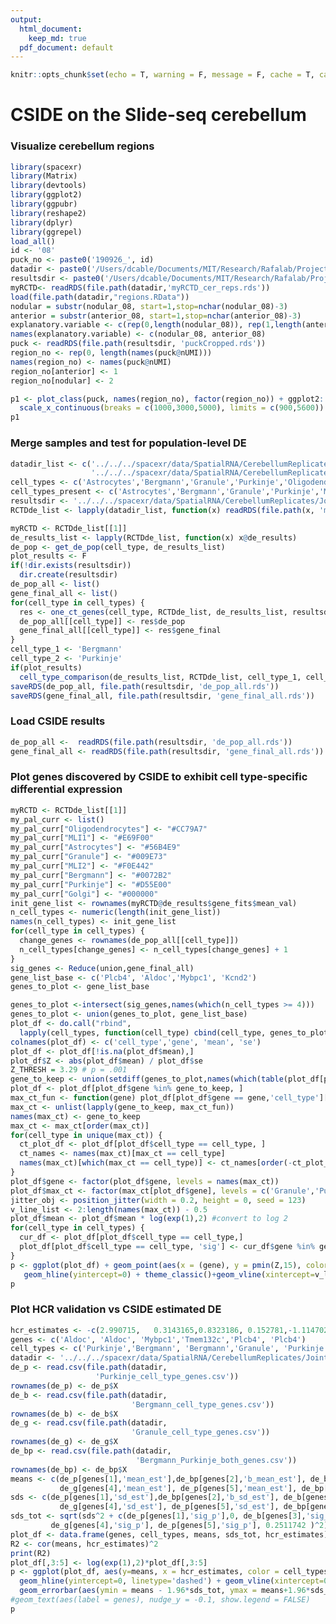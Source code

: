 ```yaml
---
output:  
  html_document:
    keep_md: true
  pdf_document: default
---
```


```r
knitr::opts_chunk$set(echo = T, warning = F, message = F, cache = T, cache.lazy = FALSE, results = 'hide')
```

# CSIDE on the Slide-seq cerebellum

### Visualize cerebellum regions

```r
library(spacexr)
library(Matrix)
library(devtools)
library(ggplot2)
library(ggpubr)
library(reshape2)
library(dplyr)
library(ggrepel)
load_all()
id <- '08'
puck_no <- paste0('190926_', id)
datadir <- paste0('/Users/dcable/Documents/MIT/Research/Rafalab/Projects/spacexr/data/SpatialRNA/CerebellumReplicates/Puck_', '190926_11')
resultsdir <- paste0('/Users/dcable/Documents/MIT/Research/Rafalab/Projects/spacexr/data/SpatialRNA/CerebellumReplicates/Puck_', puck_no)
myRCTD<- readRDS(file.path(datadir,'myRCTD_cer_reps.rds'))
load(file.path(datadir,"regions.RData"))
nodular = substr(nodular_08, start=1,stop=nchar(nodular_08)-3)
anterior = substr(anterior_08, start=1,stop=nchar(anterior_08)-3)
explanatory.variable <- c(rep(0,length(nodular_08)), rep(1,length(anterior_08)))#FILL IN
names(explanatory.variable) <- c(nodular_08, anterior_08)
puck <- readRDS(file.path(resultsdir, 'puckCropped.rds'))
region_no <- rep(0, length(names(puck@nUMI)))
names(region_no) <- names(puck@nUMI)
region_no[anterior] <- 1
region_no[nodular] <- 2

p1 <- plot_class(puck, names(region_no), factor(region_no)) + ggplot2::scale_shape_identity() + ggplot2::theme_classic() + ggplot2::scale_size_identity() + coord_fixed() + theme(legend.position="top")+ guides(colour = guide_legend(override.aes = list(size=2)))+ ggplot2::scale_color_manual("Region",values = c('grey','#009E73','#D55E00'), breaks = c(0,1,2), labels = c('Outside ROI','Anterior','Nodulus'))+
  scale_x_continuous(breaks = c(1000,3000,5000), limits = c(900,5600)) + scale_y_continuous(breaks = c(1000,3000,5000), limits = c(1000,4900))+ geom_segment(aes(x = 1300, y = 1700, xend = 1684.6, yend = 1700), color = "black")+  theme(axis.title.x=element_blank(),axis.text.x=element_blank(),axis.ticks.x=element_blank(), axis.title.y=element_blank(),axis.text.y=element_blank(),axis.ticks.y=element_blank())
p1
```

### Merge samples and test for population-level DE

```r
datadir_list <- c('../../../spacexr/data/SpatialRNA/CerebellumReplicates/Puck_190926_08', '../../../spacexr/data/SpatialRNA/CerebellumReplicates/Puck_190926_09',
                  '../../../spacexr/data/SpatialRNA/CerebellumReplicates/Puck_190926_11')
cell_types <- c('Astrocytes','Bergmann','Granule','Purkinje','Oligodendrocytes')
cell_types_present <- c('Astrocytes','Bergmann','Granule','Purkinje','MLI1','MLI2','Oligodendrocytes')
resultsdir <- '../../../spacexr/data/SpatialRNA/CerebellumReplicates/JointResults/'
RCTDde_list <- lapply(datadir_list, function(x) readRDS(file.path(x, 'myRCTDde.rds')))
```

```r
myRCTD <- RCTDde_list[[1]]
de_results_list <- lapply(RCTDde_list, function(x) x@de_results)
de_pop <- get_de_pop(cell_type, de_results_list)
plot_results <- F
if(!dir.exists(resultsdir))
  dir.create(resultsdir)
de_pop_all <- list()
gene_final_all <- list()
for(cell_type in cell_types) {
  res <- one_ct_genes(cell_type, RCTDde_list, de_results_list, resultsdir, cell_types_present, plot_results = plot_results)
  de_pop_all[[cell_type]] <- res$de_pop
  gene_final_all[[cell_type]] <- res$gene_final
}
cell_type_1 <- 'Bergmann'
cell_type_2 <- 'Purkinje'
if(plot_results)
  cell_type_comparison(de_results_list, RCTDde_list, cell_type_1, cell_type_2, cell_types_present)
saveRDS(de_pop_all, file.path(resultsdir, 'de_pop_all.rds'))
saveRDS(gene_final_all, file.path(resultsdir, 'gene_final_all.rds'))
```

### Load CSIDE results

```r
de_pop_all <-  readRDS(file.path(resultsdir, 'de_pop_all.rds'))
gene_final_all <- readRDS(file.path(resultsdir, 'gene_final_all.rds'))
```

### Plot genes discovered by CSIDE to exhibit cell type-specific differential expression

```r
myRCTD <- RCTDde_list[[1]]
my_pal_curr <- list()
my_pal_curr["Oligodendrocytes"] <- "#CC79A7"
my_pal_curr["MLI1"] <- "#E69F00"
my_pal_curr["Astrocytes"] <- "#56B4E9"
my_pal_curr["Granule"] <- "#009E73"
my_pal_curr["MLI2"] <- "#F0E442"
my_pal_curr["Bergmann"] <- "#0072B2"
my_pal_curr["Purkinje"] <- "#D55E00"
my_pal_curr["Golgi"] <- "#000000"
init_gene_list <- rownames(myRCTD@de_results$gene_fits$mean_val)
n_cell_types <- numeric(length(init_gene_list))
names(n_cell_types) <- init_gene_list
for(cell_type in cell_types) {
  change_genes <- rownames(de_pop_all[[cell_type]])
  n_cell_types[change_genes] <- n_cell_types[change_genes] + 1
}
sig_genes <- Reduce(union,gene_final_all)
gene_list_base <- c('Plcb4', 'Aldoc','Mybpc1', 'Kcnd2') 
genes_to_plot <- gene_list_base

genes_to_plot <-intersect(sig_genes,names(which(n_cell_types >= 4))) 
genes_to_plot <- union(genes_to_plot, gene_list_base)
plot_df <- do.call("rbind",
  lapply(cell_types, function(cell_type) cbind(cell_type, genes_to_plot, de_pop_all[[cell_type]][genes_to_plot,c('mean_est', 'sd_est')])))
colnames(plot_df) <- c('cell_type','gene', 'mean', 'se')
plot_df <- plot_df[!is.na(plot_df$mean),]
plot_df$Z <- abs(plot_df$mean) / plot_df$se
Z_THRESH = 3.29 # p = .001 
gene_to_keep <- union(setdiff(genes_to_plot,names(which(table(plot_df[plot_df$Z > Z_THRESH,'gene']) > 1))), gene_list_base) # remove genes that appear as p < 0.001 in > 1 cell type
plot_df <- plot_df[plot_df$gene %in% gene_to_keep, ]
max_ct_fun <- function(gene) plot_df[plot_df$gene == gene,'cell_type'][which.max(plot_df[plot_df$gene == gene,'Z'])]
max_ct <- unlist(lapply(gene_to_keep, max_ct_fun))
names(max_ct) <- gene_to_keep
max_ct <- max_ct[order(max_ct)]
for(cell_type in unique(max_ct)) {
  ct_plot_df <- plot_df[plot_df$cell_type == cell_type, ]
  ct_names <- names(max_ct)[max_ct == cell_type]
  names(max_ct)[which(max_ct == cell_type)] <- ct_names[order(-ct_plot_df[ct_names,'Z'])]
}
plot_df$gene <- factor(plot_df$gene, levels = names(max_ct))
plot_df$max_ct <- factor(max_ct[plot_df$gene], levels = c('Granule','Purkinje','Bergmann'))
jitter_obj <- position_jitter(width = 0.2, height = 0, seed = 123)
v_line_list <- 2:length(names(max_ct)) - 0.5
plot_df$mean <- plot_df$mean * log(exp(1),2) #convert to log 2
for(cell_type in cell_types) {
  cur_df <- plot_df[plot_df$cell_type == cell_type,]
  plot_df[plot_df$cell_type == cell_type, 'sig'] <- cur_df$gene %in% gene_final_all[[cell_type]]
}
p <- ggplot(plot_df) + geom_point(aes(x = (gene), y = pmin(Z,15), color = cell_type, size = abs(mean), alpha = sig), position = jitter_obj) + 
   geom_hline(yintercept=0) + theme_classic()+geom_vline(xintercept=v_line_list, linetype = 'dotted') + facet_grid(. ~ max_ct, scales = "free_x", space = "free_x") + ylab('Cell type-specific Z-score') + xlab('Gene')+ labs(color = "Cell Type", size = "Estimated DE Magnitude")+ theme(axis.text.x = element_text(size=10,angle=30,hjust = 1)) + ggplot2::scale_color_manual("Cell Type",values = my_pal_curr, breaks = c('Astrocytes','Bergmann','Granule','Purkinje','Oligodendrocytes'), labels = c('Astrocytes','Bergmann','Granule','Purkinje','Oligo')) + scale_alpha_manual("", labels = c('Not significant', 'Significant'), values = c(0.5,1))
p
```
### Plot HCR validation vs CSIDE estimated DE
```r
hcr_estimates <- -c(2.990715,	0.3143165,0.8323186, 0.152781,-1.114702,-0.4867042)
genes <- c('Aldoc', 'Aldoc', 'Mybpc1','Tmem132c','Plcb4', 'Plcb4')
cell_types <- c('Purkinje','Bergmann', 'Bergmann','Granule', 'Purkinje', 'Bergmann')
datadir <- '../../../spacexr/data/SpatialRNA/CerebellumReplicates/JointResults'
de_p <- read.csv(file.path(datadir,
                   'Purkinje_cell_type_genes.csv'))
rownames(de_p) <- de_p$X
de_b <- read.csv(file.path(datadir,
                           'Bergmann_cell_type_genes.csv'))
rownames(de_b) <- de_b$X
de_g <- read.csv(file.path(datadir,
                           'Granule_cell_type_genes.csv'))
rownames(de_g) <- de_g$X
de_bp <- read.csv(file.path(datadir,
                            'Bergmann_Purkinje_both_genes.csv'))
rownames(de_bp) <- de_bp$X
means <- c(de_p[genes[1],'mean_est'],de_bp[genes[2],'b_mean_est'], de_b[genes[3],'mean_est'],
           de_g[genes[4],'mean_est'], de_p[genes[5],'mean_est'], de_bp[genes[6],'b_mean_est'])
sds <- c(de_p[genes[1],'sd_est'],de_bp[genes[2],'b_sd_est'], de_b[genes[3],'sd_est'],
           de_g[genes[4],'sd_est'], de_p[genes[5],'sd_est'], de_bp[genes[6],'b_sd_est'])
sds_tot <- sqrt(sds^2 + c(de_p[genes[1],'sig_p'],0, de_b[genes[3],'sig_p'],
         de_g[genes[4],'sig_p'], de_p[genes[5],'sig_p'], 0.2511742 )^2)
plot_df <- data.frame(genes, cell_types, means, sds_tot, hcr_estimates)
R2 <- cor(means, hcr_estimates)^2
print(R2)
plot_df[,3:5] <- log(exp(1),2)*plot_df[,3:5]
p <- ggplot(plot_df, aes(y=means, x = hcr_estimates, color = cell_types)) + geom_point() + geom_abline(linetype = 'dashed') + 
  geom_hline(yintercept=0, linetype='dashed') + geom_vline(xintercept=0, linetype='dashed')  + theme_classic()  + 
  geom_errorbar(aes(ymin = means - 1.96*sds_tot, ymax = means+1.96*sds_tot)) + xlab('Measured cell type-specific DE using HCR') + ylab('Estimated cell type-specific DE using CSIDE') + geom_label_repel(aes(label = genes),nudge_x = 0.15,na.rm = TRUE, show.legend = FALSE)+ ggplot2::scale_color_manual("Cell Type",values = my_pal_curr[c('Bergmann','Granule','Purkinje')], breaks = c('Bergmann','Granule','Purkinje'), labels = c('Bergmann','Granule','Purkinje'))
#geom_text(aes(label = genes), nudge_y = -0.1, show.legend = FALSE)
p
```
